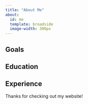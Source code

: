 ```yaml
---
title: "About Me"
about:
  id: me
  template: broadside
  image-width: 300px 
---
```


:::{#me}

## Goals

## Education

## Experience

:::

Thanks for checking out my website!
